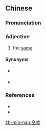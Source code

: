 {{also|同款}}
==Chinese==
{{zh-forms|alt=共款,同款}}

===Pronunciation===
{{zh-pron
|mn=zz,tw:kāng-khoán/twv:kâng-khoán
|mna=Zh-kāng-khoán.oga
|cat=a
}}

===Adjective===
{{zh-adj}}

# {{lb|zh|Min Nan}} the [[same]]

====Synonyms====
* {{qualifier|Mandarin}} {{zh-l|一樣}}
* {{qualifier|Min Nan}} {{zh-l|相仝/相同/相像}}

===References===
* {{cite-web
|url=http://203.64.42.21/iug/ungian/SoannTeng/chil/taihoa.asp
|title=仝款
|work=台語-華語線頂辭典 (tai-gi hôa-gí sòaⁿ-téng sû-tián)
|language=Min Nan/Mandarin
|accessdate=2009-05-27}}
* {{thcwd|1370}}

[[zh-min-nan:仝款]]